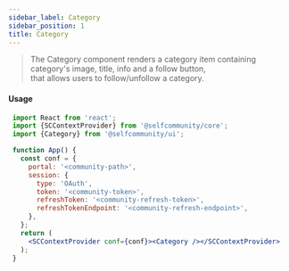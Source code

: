 ```yaml
---
sidebar_label: Category
sidebar_position: 1
title: Category
---
```


> The Category component renders a category item containing category's image, title, info and a follow button,<br/> that allows users to follow/unfollow a category.


<Logged><Category/></Logged>


#### Usage

```jsx
 import React from 'react';
 import {SCContextProvider} from '@selfcommunity/core';
 import {Category} from '@selfcommunity/ui';

 function App() {
   const conf = {
     portal: '<community-path>',
     session: {
       type: 'OAuth',
       token: '<community-token>',
       refreshToken: '<community-refresh-token>',
       refreshTokenEndpoint: '<community-refresh-endpoint>',
     },
   };
   return (
     <SCContextProvider conf={conf}><Category /></SCContextProvider>
   );
 }
```